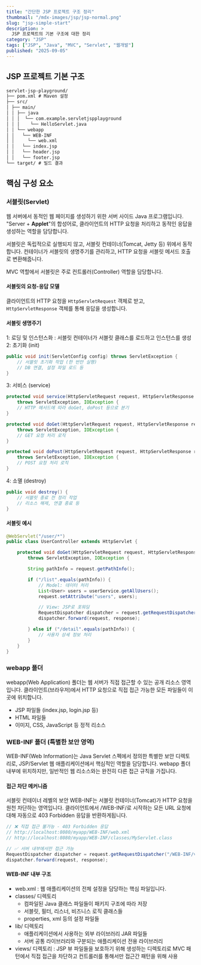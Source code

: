 ```yaml
---
title: "간단한 JSP 프로젝트 구조 정리"
thumbnail: "/mdx-images/jsp/jsp-normal.png"
slug: "jsp-simple-start"
description: >
  JSP 프로젝트의 기본 구조에 대한 정리
category: "JSP"
tags: ["JSP", "Java", "MVC", "Servlet", "웹개발"]
published: "2025-09-05"
---
```


## JSP 프로젝트 기본 구조

```txt 간략화한 폴더구조
servlet-jsp-playground/
├── pom.xml # Maven 설정
├── src/
│ ├── main/
│ │ ├── java
│ │ │  └── com.example.servletjspplayground
│ │ │    └── HelloServlet.java
│ │ └── webapp
│ │   └── WEB-INF
│ │     └── web.xml
│ │   └── index.jsp
│ │   └── header.jsp
│ │   └── footer.jsp
└── target/ # 빌드 결과
```

## 핵심 구성 요소

### 서블릿(Servlet)

웹 서버에서 동적인 웹 페이지를 생성하기 위한 서버 사이드 Java 프로그램입니다. "Server + **Applet**"의 합성어로, 클라이언트의 HTTP 요청을 처리하고 동적인 응답을 생성하는 역할을 담당합니다.

서블릿은 독립적으로 실행되지 않고, 서블릿 컨테이너(Tomcat, Jetty 등) 위에서 동작합니다. 컨테이너가 서블릿의 생명주기를 관리하고, HTTP 요청을 서블릿 메서드 호출로 변환해줍니다.

MVC 역할에서 서블릿은 주로 컨트롤러(Controller) 역할을 담당합니다.

#### 서블릿의 요청-응답 모델

클라이언트의 HTTP 요청을 `HttpServletRequest` 객체로 받고, `HttpServletResponse` 객체를 통해 응답을 생성합니다.

#### 서블릿 생명주기

1: 로딩 및 인스턴스화 : 서블릿 컨테이너가 서블릿 클래스를 로드하고 인스턴스를 생성 <br />
2: 초기화 (init)

```java init예제
public void init(ServletConfig config) throws ServletException {
    // 서블릿 초기화 작업 (한 번만 실행)
    // DB 연결, 설정 파일 로드 등
}
```

3: 서비스 (service)

```java service 예제
protected void service(HttpServletRequest request, HttpServletResponse response)
    throws ServletException, IOException {
    // HTTP 메서드에 따라 doGet, doPost 등으로 분기
}

protected void doGet(HttpServletRequest request, HttpServletResponse response)
    throws ServletException, IOException {
    // GET 요청 처리 로직
}

protected void doPost(HttpServletRequest request, HttpServletResponse response)
    throws ServletException, IOException {
    // POST 요청 처리 로직
}
```

4: 소멸 (destroy)

```java destroy예제
public void destroy() {
    // 서블릿 종료 전 정리 작업
    // 리소스 해제, 연결 종료 등
}
```

#### 서블릿 예시

```java
@WebServlet("/user/*")
public class UserController extends HttpServlet {

    protected void doGet(HttpServletRequest request, HttpServletResponse response)
        throws ServletException, IOException {

        String pathInfo = request.getPathInfo();

        if ("/list".equals(pathInfo)) {
            // Model: 데이터 처리
            List<User> users = userService.getAllUsers();
            request.setAttribute("users", users);

            // View: JSP로 포워딩
            RequestDispatcher dispatcher = request.getRequestDispatcher("/WEB-INF/views/userList.jsp");
            dispatcher.forward(request, response);

        } else if ("/detail".equals(pathInfo)) {
            // 사용자 상세 정보 처리
        }
    }
}
```

### webapp 폴더

webapp(Web Application) 폴더는 웹 서버가 직접 접근할 수 있는 공개 리소스 영역입니다. 클라이언트(브라우저)에서 HTTP 요청으로 직접 접근 가능한 모든 파일들이 이곳에 위치합니다.

- JSP 파일들 (index.jsp, login.jsp 등)
- HTML 파일들
- 이미지, CSS, JavaScript 등 정적 리소스

### WEB-INF 폴더 (특별한 보안 영역)

WEB-INF(Web Information)는 Java Servlet 스펙에서 정의한 특별한 보안 디렉토리로, JSP/Servlet 웹 애플리케이션에서 핵심적인 역할을 담당합니다. webapp 폴더 내부에 위치하지만, 일반적인 웹 리소스와는 완전히 다른 접근 규칙을 가집니다.

#### 접근 차단 메커니즘

서블릿 컨테이너 레벨의 보안
WEB-INF는 서블릿 컨테이너(Tomcat)가 HTTP 요청을 원천 차단하는 영역입니다. 클라이언트에서 /WEB-INF/로 시작하는 모든 URL 요청에 대해 자동으로 403 Forbidden 응답을 반환하게됩니다.

```java example
// ❌ 직접 접근 불가능 - 403 Forbidden 응답
// http://localhost:8080/myapp/WEB-INF/web.xml
// http://localhost:8080/myapp/WEB-INF/classes/MyServlet.class

// ✅ 서버 내부에서만 접근 가능
RequestDispatcher dispatcher = request.getRequestDispatcher("/WEB-INF/views/user.jsp");
dispatcher.forward(request, response);
```

#### WEB-INF 내부 구조

- web.xml : 웹 애플리케이션의 전체 설정을 담당하는 핵심 파일입니다.
- classes/ 디렉토리
  - 컴파일된 Java 클래스 파일들이 패키지 구조에 따라 저장
  - 서블릿, 필터, 리스너, 비즈니스 로직 클래스들
  - properties, xml 등의 설정 파일들
- lib/ 디렉토리
  - 애플리케이션에서 사용하는 외부 라이브러리 JAR 파일들
  - 서버 공통 라이브러리와 구분되는 애플리케이션 전용 라이브러리
- views/ 디렉토리 : JSP 뷰 파일들을 보호하기 위해 생성하는 디렉토리로 MVC 패턴에서 직접 접근을 차단하고 컨트롤러를 통해서만 접근간 패턴을 위해 사용
